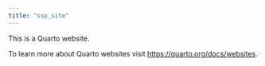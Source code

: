 ```yaml
---
title: "ssp_site"
---
```


This is a Quarto website.

To learn more about Quarto websites visit <https://quarto.org/docs/websites>.

